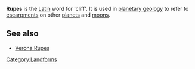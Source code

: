 '''Rupes''' is the [[Latin]] word for 'cliff'. It is used in [[planetary geology]] to refer to [[escarpment|escarpments]] on other [[planet|planets]] and [[natural satellite|moons]].

== See also ==

* [[Verona Rupes]]

{{stub}}

[[Category:Landforms]]